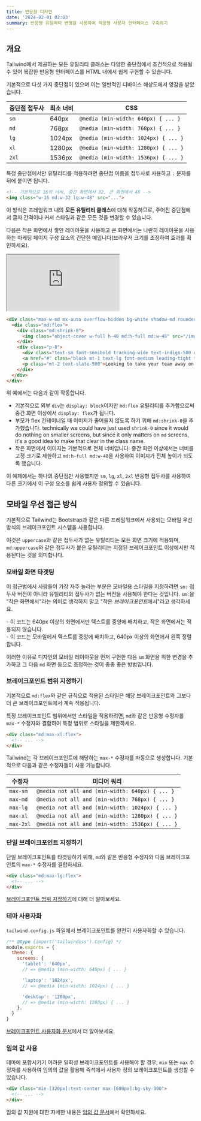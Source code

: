 ```yaml
---
title: 반응형 디자인
date: '2024-02-01 02:03'
summary: 반응형 유틸리티 변형을 사용하여 적응형 사용자 인터페이스 구축하기
---
```


<TOCInline toc={props.toc} asDisclosure />

## 개요

Tailwind에서 제공하는 모든 유틸리티 클래스는 다양한 중단점에서 조건적으로 적용될 수 있어 복잡한 반응형 인터페이스를 HTML 내에서 쉽게 구현할 수 있습니다.

기본적으로 다섯 가지 중단점이 있으며 이는 일반적인 디바이스 해상도에서 영감을 받았습니다.

| 중단점 접두사 | 최소 너비 | CSS |
| --- | --- | --- |
| `sm` | 640px | `@media (min-width: 640px) { ... }` |
| `md` | 768px | `@media (min-width: 768px) { ... }` |
| `lg` | 1024px | `@media (min-width: 1024px) { ... }` |
| `xl` | 1280px | `@media (min-width: 1280px) { ... }` |
| `2xl` | 1536px | `@media (min-width: 1536px) { ... }` |

특정 중단점에서만 유틸리티를 적용하려면 중단점 이름을 접두사로 사용하고 `:` 문자를 뒤에 붙이면 됩니다.

```html
<!-- 기본적으로 16의 너비, 중간 화면에서 32, 큰 화면에서 48 -->
<img class="w-16 md:w-32 lg:w-48" src="...">
```

이 방식은 프레임워크 내의 **모든 유틸리티 클래스**에 대해 작동하므로, 주어진 중단점에서 글자 간격이나 커서 스타일과 같은 모든 것을 변경할 수 있습니다.

다음은 작은 화면에서 쌓인 레이아웃을 사용하고 큰 화면에서는 나란히 레이아웃을 사용하는 마케팅 페이지 구성 요소의 간단한 예입니다(브라우저 크기를 조정하여 효과를 확인하세요).
<iframe class="w-full h-[496px] pointer-events-none" src="https://tailwindcss.com/examples/responsive-design-demo"></iframe>

```html
<div class="max-w-md mx-auto overflow-hidden bg-white shadow-md rounded-xl md:max-w-2xl">
  <div class="md:flex">
    <div class="md:shrink-0">
      <img class="object-cover w-full h-48 md:h-full md:w-48" src="/img/building.jpg" alt="Modern building architecture">
    </div>
    <div class="p-8">
      <div class="text-sm font-semibold tracking-wide text-indigo-500 uppercase">Company retreats</div>
      <a href="#" class="block mt-1 text-lg font-medium leading-tight text-black hover:underline">Incredible accommodation for your team</a>
      <p class="mt-2 text-slate-500">Looking to take your team away on a retreat to enjoy awesome food and take in some sunshine? We have a list of places to do just that.</p>
    </div>
  </div>
</div>
```

위 예에서는 다음과 같이 작동합니다.

- 기본적으로 외부 `div`는 `display: block`이지만 `md:flex` 유틸리티를 추가함으로써 중간 화면 이상에서 `display: flex`가 됩니다.
- 부모가 flex 컨테이너일 때 이미지가 줄어들지 않도록 하기 위해 `md:shrink-0`을 추가했습니다. technically we could have just used `shrink-0` since it would do nothing on smaller screens, but since it only matters on `md` screens, it's a good idea to make that clear in the class name.
- 작은 화면에서 이미지는 기본적으로 전체 너비입니다. 중간 화면 이상에서는 너비를 고정 크기로 제한하고 `md:h-full md:w-48`을 사용하여 이미지가 전체 높이가 되도록 했습니다.

이 예제에서는 하나의 중단점만 사용했지만 `sm`, `lg`, `xl`, `2xl` 반응형 접두사를 사용하여 다른 크기에서 이 구성 요소를 쉽게 사용자 정의할 수 있습니다.

## 모바일 우선 접근 방식

기본적으로 Tailwind는 Bootstrap과 같은 다른 프레임워크에서 사용되는 모바일 우선 방식의 브레이크포인트 시스템을 사용합니다.

이것은 `uppercase`와 같은 접두사가 없는 유틸리티는 모든 화면 크기에 적용되며, `md:uppercase`와 같은 접두사가 붙은 유틸리티는 지정된 브레이크포인트 이상에서만 적용된다는 것을 의미합니다.

### 모바일 화면 타겟팅

이 접근법에서 사람들이 가장 자주 놀라는 부분은 모바일용 스타일을 지정하려면 `sm:` 접두사 버전이 아니라 유틸리티의 접두사가 없는 버전을 사용해야 한다는 것입니다. `sm:`을 "작은 화면에서"라는 의미로 생각하지 말고 "작은 *브레이크포인트*에서"라고 생각하세요.

<div class="sm:text-center"></div>
- 이 코드는 640px 이상의 화면에서만 텍스트를 중앙에 배치하고, 작은 화면에서는 적용되지 않습니다.

<div class="text-center sm:text-left"></div>
- 이 코드는 모바일에서 텍스트를 중앙에 배치하고, 640px 이상의 화면에서 왼쪽 정렬합니다.

이러한 이유로 디자인의 모바일 레이아웃을 먼저 구현한 다음 `sm` 화면을 위한 변경을 추가하고 그 다음 `md` 화면 등으로 조정하는 것이 종종 좋은 방법입니다.

### 브레이크포인트 범위 지정하기

기본적으로 `md:flex`와 같은 규칙으로 적용된 스타일은 해당 브레이크포인트와 그보다 더 큰 브레이크포인트에서 계속 적용됩니다.

특정 브레이크포인트 범위에서만 스타일을 적용하려면, `md`와 같은 반응형 수정자를 `max-*` 수정자와 결합하여 특정 범위로 스타일을 제한하세요.

```html
<div class="md:max-xl:flex">
  <!-- ... -->
</div>
```

Tailwind는 각 브레이크포인트에 해당하는 `max-*` 수정자를 자동으로 생성합니다. 기본적으로 다음과 같은 수정자들이 사용 가능합니다.

| 수정자 | 미디어 쿼리 |
| --- | --- |
| `max-sm` | `@media not all and (min-width: 640px) { ... }` |
| `max-md` | `@media not all and (min-width: 768px) { ... }` |
| `max-lg` | `@media not all and (min-width: 1024px) { ... }` |
| `max-xl` | `@media not all and (min-width: 1280px) { ... }` |
| `max-2xl` | `@media not all and (min-width: 1536px) { ... }` |

### 단일 브레이크포인트 지정하기

단일 브레이크포인트를 타겟팅하기 위해, `md`와 같은 반응형 수정자와 다음 브레이크포인트의 `max-*` 수정자를 결합하세요.

```html
<div class="md:max-lg:flex">
  <!-- ... -->
</div>
```

[브레이크포인트 범위 지정하기](#targeting-a-breakpoint-range)에 대해 더 알아보세요.


### 테마 사용자화

`tailwind.config.js` 파일에서 브레이크포인트를 완전히 사용자화할 수 있습니다.

```js
/** @type {import('tailwindcss').Config} */
module.exports = {
  theme: {
    screens: {
      'tablet': '640px',
      // => @media (min-width: 640px) { ... }

      'laptop': '1024px',
      // => @media (min-width: 1024px) { ... }

      'desktop': '1280px',
      // => @media (min-width: 1280px) { ... }
    },
  }
}
```

[브레이크포인트 사용자화 문서](/docs/breakpoints)에서 더 알아보세요.


### 임의 값 사용

테마에 포함시키기 어려운 일회성 브레이크포인트를 사용해야 할 경우, `min` 또는 `max` 수정자를 사용하여 임의의 값을 활용해 즉석에서 사용자 정의 브레이크포인트를 생성할 수 있습니다.

```html
<div class="min-[320px]:text-center max-[600px]:bg-sky-300">
  <!-- ... -->
</div>
```

임의 값 지원에 대한 자세한 내용은 [임의 값 문서](/docs/adding-custom-styles#using-arbitrary-values)에서 확인하세요.



